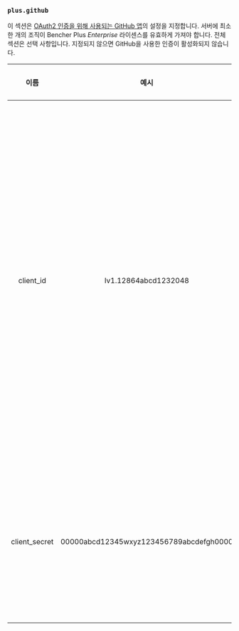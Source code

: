 ### `plus.github`

이 섹션은 [OAuth2 인증을 위해 사용되는 GitHub 앱](/docs/ko/how-to/github-app/)의 설정을 지정합니다.
서버에 최소 한 개의 조직이 Bencher Plus _Enterprise_ 라이센스를 유효하게 가져야 합니다.
전체 섹션은 선택 사항입니다.
지정되지 않으면 GitHub을 사용한 인증이 활성화되지 않습니다.

|     이름      |                  예시                   | 기본값 | 필수  |                                                                                                                                                                                    설명                                                                                                                                                                                    |
| :-----------: | :-------------------------------------: | :----: | :---: | :------------------------------------------------------------------------------------------------------------------------------------------------------------------------------------------------------------------------------------------------------------------------------------------------------------------------------------------------------------------------: |
|   client_id   |          Iv1.12864abcd1232048           |  ---   |  예   | GitHub 앱에 대한 클라이언트 ID를 지정합니다. 클라이언트 ID는 앱 ID와 다릅니다. 클라이언트 ID는 앱의 설정 페이지에서 찾을 수 있습니다. GitHub 앱 설정 페이지로 이동하는 방법에 대한 자세한 정보는 [GitHub 앱 등록 수정](https://docs.github.com/en/apps/maintaining-github-apps/modifying-a-github-app-registration#navigating-to-your-github-app-settings)를 참조하십시오. |
| client_secret | 00000abcd12345wxyz123456789abcdefgh0000 |  ---   |  예   |                                                                                                                                   GitHub 앱에 대한 클라이언트 시크릿입니다. 앱의 설정 페이지에서 클라이언트 시크릿을 생성할 수 있습니다.                                                                                                                                   |
